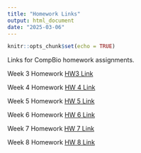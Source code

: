 ```yaml
---
title: "Homework Links"
output: html_document
date: "2025-03-06"
---
```


```r
knitr::opts_chunk$set(echo = TRUE)
```
Links for CompBio homework assignments.


Week 3 Homework [HW3 Link](Homework3.html)

Week 4 Homework [HW 4 Link](Homework4.html)

Week 5 Homework [HW 5 Link](Homework5.html)

Week 6 Homework [HW 6 Link](Homework6.html)

Week 7 Homework [HW 7 Link](Homework7.html)

Week 8 Homework [HW 8 Link](Homework8.html)